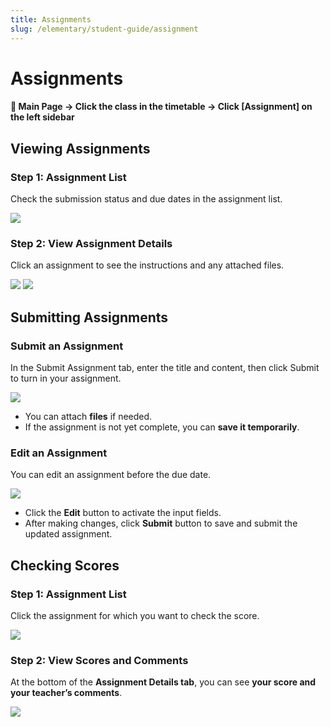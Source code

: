 ```yaml
---
title: Assignments
slug: /elementary/student-guide/assignment
---
```



# Assignments

#### 📍 Main Page → Click the class in the timetable → Click [Assignment] on the left sidebar

## Viewing Assignments

### Step 1: Assignment List

Check the submission status and due dates in the assignment list.

<Image src="/img/en/elementary/student/32-01.png" size="lg" />

### Step 2: View Assignment Details

Click an assignment to see the instructions and any attached files.

<Image src="/img/en/elementary/student/32-02.png" size="lg" />
<Image src="/img/en/elementary/student/32-03.png" size="lg" />

## Submitting Assignments

### Submit an Assignment

In the Submit Assignment tab, enter the title and content, then click Submit to turn in your assignment.

<Image src="/img/en/elementary/student/32-04.png" size="lg" />

- You can attach **files** if needed.
- If the assignment is not yet complete, you can **save it temporarily**.

### Edit an Assignment

You can edit an assignment before the due date.

<Image src="/img/en/elementary/student/32-05.png" size="lg" />

- Click the **Edit** button to activate the input fields.
- After making changes, click **Submit** button to save and submit the updated assignment.

## Checking Scores

### Step 1: Assignment List

Click the assignment for which you want to check the score.

<Image src="/img/en/elementary/student/32-06.png" size="lg" />

### Step 2: View Scores and Comments

At the bottom of the **Assignment Details tab**, you can see **your score and your teacher’s comments**.

<Image src="/img/en/elementary/student/32-07.png" size="lg" />
